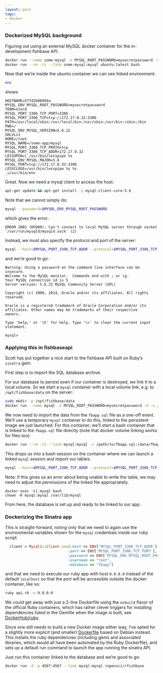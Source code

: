 ```yaml
---
layout: post
tags:
- docker
---
```



### Dockerized MySQL background ###

Figuring out using an external MySQL docker container for the in-development fishbase API.  

```bash
docker run --name some-mysql -e MYSQL_ROOT_PASSWORD=mysecretpassword -d mysql
docker run --rm -ti --link some-mysql:mysql ubuntu:latest bash
```

Now that we're inside the ubuntu container we can see linked environment:

```bash
env
```
shows

```
HOSTNAME=57fd2b08094a
MYSQL_ENV_MYSQL_ROOT_PASSWORD=mysecretpassword
TERM=xterm
MYSQL_PORT_3306_TCP_PORT=3306
MYSQL_PORT_3306_TCP=tcp://172.17.0.32:3306
PATH=/usr/local/sbin:/usr/local/bin:/usr/sbin:/usr/bin:/sbin:/bin
PWD=/
MYSQL_ENV_MYSQL_VERSION=5.6.22
SHLVL=1
HOME=/root
MYSQL_NAME=/some-app/mysql
MYSQL_PORT_3306_TCP_PROTO=tcp
MYSQL_PORT_3306_TCP_ADDR=172.17.0.32
LESSOPEN=| /usr/bin/lesspipe %s
MYSQL_ENV_MYSQL_MAJOR=5.6
MYSQL_PORT=tcp://172.17.0.32:3306
LESSCLOSE=/usr/bin/lesspipe %s %s
_=/usr/bin/env
```


Great. Now we need a mysql client to access the host:

```bash
apt-get update && apt-get install -y mysql-client-core-5.6
```

Note that we cannot simply do:

```bash
mysql --password=$MYSQL_ENV_MYSQL_ROOT_PASSWORD
```
which gives the error:

```
ERROR 2002 (HY000): Can't connect to local MySQL server through socket '/var/run/mysqld/mysqld.sock' (2)
```

Instead, we must also specify the protocol and port of the server:

```bash
mysql --host=$MYSQL_PORT_3306_TCP_ADDR --protocol=$MYSQL_PORT_3306_TCP_PROTO --password=$MYSQL_ENV_MYSQL_ROOT_PASSWORD
```

and we're good to go:

```
Warning: Using a password on the command line interface can be insecure.
Welcome to the MySQL monitor.  Commands end with ; or \g.
Your MySQL connection id is 5
Server version: 5.6.22 MySQL Community Server (GPL)

Copyright (c) 2000, 2014, Oracle and/or its affiliates. All rights reserved.

Oracle is a registered trademark of Oracle Corporation and/or its
affiliates. Other names may be trademarks of their respective
owners.

Type 'help;' or '\h' for help. Type '\c' to clear the current input statement.

mysql> 
```


### Applying this in fishbaseapi ###

Scott has put together a nice start to the fishbase API built on Ruby's `sinatra` gem.


First step is to import the SQL database archive. 

For our database to persist even if our container is destroyed, we link it to a local volume. So we start a `mysql` container with a local volume link, e.g. to `/opt/fishbase/data` on the server:

```bash
sudo mkdir -p /opt/fishbase/data
docker run --name mysql -e MYSQL_ROOT_PASSWORD=mysecretpassword -d -v /opt/fishbase/data:/var/lib/mysql mysql
```
We now need to import the data from the `fbapp.sql` file as a one-off event. We'll use a temporary `mysql` container to do this, linked to the persistent image we just launched.  For this container, we'll start a bash container that is linked to the `fbapp.sql` file directly (note that docker volume linking works for files too):

```bash
docker run --rm -ti --link mysql:mysql -v /path/to/fbapp.sql:/data/fbapp.sql -w /data mysql bash
```

This drops us into a bash session on the container where we can launch a linked `mysql` session and import our tables:

```bash
mysql --host=$MYSQL_PORT_3306_TCP_ADDR --protocol=$MYSQL_PORT_3306_TCP_PROTO --password=$MYSQL_ENV_MYSQL_ROOT_PASSWORD fbapp < fbapp.sql
```

Note: if this gives us an error about being unable to write the table, we may need to adjust the permissions of the linked file appropriately.

```
docker exec -ti mysql bash
chown -R mysql:mysql /var/lib/mysql
```

From here, the database is set up and ready to be linked to our app.

### Dockerizing the Sinatra app ###


This is straight-forward, noting only that we need to again use the environmental variables shown for the `mysql` credentials inside our ruby script:

```ruby
  client = Mysql2::Client.new(:host => ENV['MYSQL_PORT_3306_TCP_ADDR'], 
                             :port => ENV['MYSQL_PORT_3306_TCP_PORT'], 
                             :password => ENV['MYSQL_ENV_MYSQL_ROOT_PASSWORD'],
                             :username => "root", 
                             :database => "fbapp")
```
and that we need to execute our ruby app with host `0.0.0.0` instead of the default `localhost` so that the port will be accessible outside the docker container, like so:

```bash
ruby api.rb -o 0.0.0.0
```


We could get away with just a 2-line Dockerfile using the
`onbuild` flavor of the official Ruby containers,
which has rather clever triggers for installing dependencies
listed in the Gemfile when the image is built, see
[DockerHub/ruby](https://registry.hub.docker.com/_/ruby/). 

Since one still needs to build a new Docker image either way,
I've opted for a slightly more explicit (and smaller)
[Dockerfile](https://github.com/ropensci/fishbaseapi/blob/master/Dockerfile)
based on Debian instead. This installs the ruby dependencies (including
gems and associated libraries, which would all have been automated by
the Ruby Dockerfile), and sets up a default run command to launch the app
running the sinatra API.  

Just run this container linked to the database and we're good to go:

```bash
docker run -d -p 4567:4567 --link mysql:mysql ropensci/rfishbase
```


